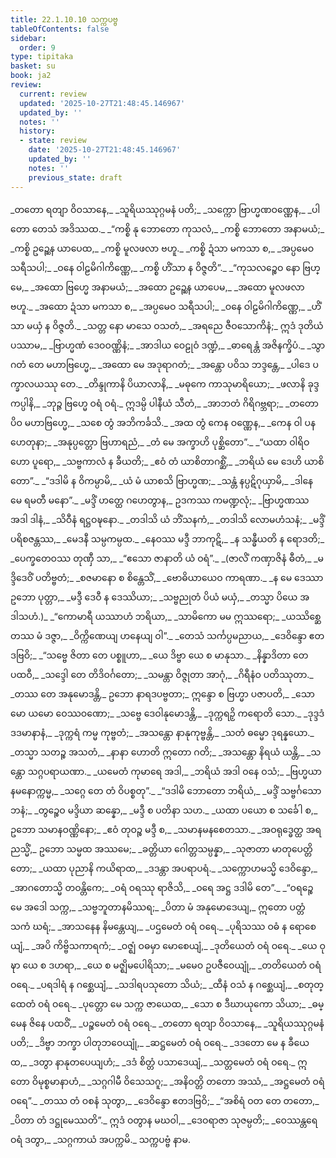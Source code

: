 ```yaml
---
title: 22.1.10.10 သက္ကပဗ္ဗ
tableOfContents: false
sidebar:
  order: 9
type: tipitaka
basket: su
book: ja2
review:
  current: review
  updated: '2025-10-27T21:48:45.146967'
  updated_by: ''
  notes: ''
  history:
  - state: review
    date: '2025-10-27T21:48:45.146967'
    updated_by: ''
    notes: ''
    previous_state: draft
---
```



<ReviewStatus review={frontmatter.review} showDetails={true} />

<HypothesisAnnotation frontmatter={frontmatter} />

<DynamicBreadcrumb />

<Division number="2267" book="ja2" e="ch" v="23" p="363">

<Paragraph number="3622" type="verses" book="ja2">
_တတော ရတျာ ဝိဝသာနေ,_  
_သူရိယဿုဂ္ဂမနံ ပတိ;_  
_သက္ကော ဗြာဟ္မဏဝဏ္ဏေန,_  
_ပါတော တေသံ အဒိဿထ._  

</Paragraph>

</Division>
<Division number="2268" book="ja2" e="ch" v="23" p="363">

<Paragraph number="3623" type="verses" book="ja2">
_“ကစ္စိ နု ဘောတော ကုသလံ,_  
_ကစ္စိ ဘောတော အနာမယံ;_  
_ကစ္စိ ဥဉ္ဆေန ယာပေထ,_  
_ကစ္စိ မူလဖလာ ဗဟူ._  

</Paragraph>

</Division>
<Division number="2269" book="ja2" e="ch" v="23" p="363">

<Paragraph number="3624" type="verses" book="ja2">
_ကစ္စိ ဍံသာ မကသာ စ,_  
_အပ္ပမေဝ သရီသပါ;_  
_ဝနေ ဝါဠမိဂါကိဏ္ဏေ,_  
_ကစ္စိ ဟိံသာ န ဝိဇ္ဇတိ”._  

</Paragraph>

</Division>
<Division number="2270" book="ja2" e="ch" v="23" p="363">

<Paragraph number="3625" type="verses" book="ja2">
_“ကုသလဉ္စေဝ နော ဗြဟ္မေ,_  
_အထော ဗြဟ္မေ အနာမယံ;_  
_အထော ဥဉ္ဆေန ယာပေမ,_  
_အထော မူလဖလာ ဗဟူ._  

</Paragraph>

</Division>
<Division number="2271" book="ja2" e="ch" v="23" p="363">

<Paragraph number="3626" type="verses" book="ja2">
_အထော ဍံသာ မကသာ စ,_  
_အပ္ပမေဝ သရီသပါ;_  
_ဝနေ ဝါဠမိဂါကိဏ္ဏေ,_  
_ဟိံသာ မယှံ န ဝိဇ္ဇတိ._  

</Paragraph>

</Division>
<Division number="2272" book="ja2" e="ch" v="23" p="363">

<Paragraph number="3627" type="verses" book="ja2">
_သတ္တ နော မာသေ ဝသတံ,_  
_အရညေ ဇီဝသောကိနံ;_  
ဣဒံ ဒုတိယံ ပဿာမ,_  
_ဗြာဟ္မဏံ ဒေဝဝဏ္ဏိနံ;_  
_အာဒါယ ဝေဠုဝံ ဒဏ္ဍံ,_  
_ဓာရေန္တံ အဇိနက္ခိပံ._  

</Paragraph>

</Division>
<Division number="2273" book="ja2" e="ch" v="23" p="364">

<Paragraph number="3628" type="verses" book="ja2">
_သွာဂတံ တေ မဟာဗြဟ္မေ,_  
_အထော မေ အဒုရာဂတံ;_  
_အန္တော ပဝိသ ဘဒ္ဒန္တေ,_  
_ပါဒေ ပက္ခာလယဿု တေ._  

</Paragraph>

</Division>
<Division number="2274" book="ja2" e="ch" v="23" p="364">

<Paragraph number="3629" type="verses" book="ja2">
_တိန္ဒုကာနိ ပိယာလာနိ,_  
_မဓုကေ ကာသုမာရိယော;_  
_ဖလာနိ ခုဒ္ဒကပ္ပါနိ,_  
_ဘုဉ္ဇ ဗြဟ္မေ ဝရံ ဝရံ._  

</Paragraph>

</Division>
<Division number="2275" book="ja2" e="ch" v="23" p="364">

<Paragraph number="3630" type="verses" book="ja2">
ဣဒမ္ပိ ပါနီယံ သီတံ,_  
_အာဘတံ ဂိရိဂဗ္ဘရာ;_  
_တတော ပိဝ မဟာဗြဟ္မေ,_  
_သစေ တွံ အဘိကင်္ခသိ._  

</Paragraph>

</Division>
<Division number="2276" book="ja2" e="ch" v="23" p="364">

<Paragraph number="3631" type="verses" book="ja2">
_အထ တွံ ကေန ဝဏ္ဏေန,_  
_ကေန ဝါ ပန ဟေတုနာ;_  
_အနုပ္ပတ္တော ဗြဟာရညံ,_  
_တံ မေ အက္ခာဟိ ပုစ္ဆိတော”._  

</Paragraph>

</Division>
<Division number="2277" book="ja2" e="ch" v="23" p="364">

<Paragraph number="3632" type="verses" book="ja2">
_“ယထာ ဝါရိဝဟော ပူရော,_  
_သဗ္ဗကာလံ န ခီယတိ;_  
_ဧဝံ တံ ယာစိတာဂစ္ဆိံ,_  
_ဘရိယံ မေ ဒေဟိ ယာစိတော”._  

</Paragraph>

</Division>
<Division number="2278" book="ja2" e="ch" v="23" p="364">

<Paragraph number="3633" type="verses" book="ja2">
_“ဒဒါမိ န ဝိကမ္ပာမိ,_  
_ယံ မံ ယာစသိ ဗြာဟ္မဏ;_  
_သန္တံ နပ္ပဋိဂုယှာမိ,_  
_ဒါနေ မေ ရမတီ မနော”._  

</Paragraph>

</Division>
<Division number="2279" book="ja2" e="ch" v="23" p="364">

<Paragraph number="3634" type="verses" book="ja2">
_မဒ္ဒိံ ဟတ္ထေ ဂဟေတွာန,_  
ဥဒကဿ ကမဏ္ဍလုံ;_  
_ဗြာဟ္မဏဿ အဒါ ဒါနံ,_  
_သိဝီနံ ရဋ္ဌဝဍ္ဎနော._  

</Paragraph>

</Division>
<Division number="2280" book="ja2" e="ch" v="23" p="364">

<Paragraph number="3635" type="verses" book="ja2">
_တဒါသိ ယံ ဘိံသနကံ,_  
_တဒါသိ လောမဟံသနံ;_  
_မဒ္ဒိံ ပရိစဇန္တဿ,_  
_မေဒနီ သမ္ပကမ္ပထ._  

</Paragraph>

</Division>
<Division number="2281" book="ja2" e="ch" v="23" p="364">

<Paragraph number="3636" type="verses" book="ja2">
_နေဝဿ မဒ္ဒီ ဘာကုဋိ,_  
_န သန္ဓီယတိ န ရောဒတိ;_  
_ပေက္ခတေဝဿ တုဏှီ သာ,_  
_“ဧသော ဇာနာတိ ယံ ဝရံ”._  

</Paragraph>

<Paragraph number="3637" type="verses" book="ja2">
_(ဇာလိံ ကဏှာဇိနံ ဓီတံ,_  
_မဒ္ဒိဒေဝိံ ပတိဗ္ဗတံ;_  
_စဇမာနော စ စိန္တေသိံ,_  
_ဗောဓိယာယေဝ ကာရဏာ._  

</Paragraph>

<Paragraph number="3638" type="verses" book="ja2">
_န မေ ဒေဿာ ဥဘော ပုတ္တာ,_  
_မဒ္ဒီ ဒေဝီ န ဒေဿိယာ;_  
_သဗ္ဗညုတံ ပိယံ မယှံ,_  
_တသ္မာ ပိယေ အဒါသဟံ.)_  

</Paragraph>

</Division>
<Division number="2282" book="ja2" e="ch" v="23" p="364">

<Paragraph number="3639" type="verses" book="ja2">
_“ကောမာရီ ယဿာဟံ ဘရိယာ,_  
_သာမိကော မမ ဣဿရော;_  
_ယဿိစ္ဆေ တဿ မံ ဒဇ္ဇာ,_  
_ဝိက္ကိဏေယျ ဟနေယျ ဝါ”._  

</Paragraph>

</Division>
<Division number="2283" book="ja2" e="ch" v="23" p="364">

<Paragraph number="3640" type="verses" book="ja2">
_တေသံ သင်္ကပ္ပမညာယ,_  
_ဒေဝိန္ဒော ဧတဒဗြဝိ;_  
_“သဗ္ဗေ ဇိတာ တေ ပစ္စူဟာ,_  
_ယေ ဒိဗ္ဗာ ယေ စ မာနုသာ._  

</Paragraph>

</Division>
<Division number="2284" book="ja2" e="ch" v="23" p="364">

<Paragraph number="3641" type="verses" book="ja2">
_နိန္နာဒိတာ တေ ပထဝီ,_  
_သဒ္ဒေါ တေ တိဒိဝင်္ဂတော;_  
_သမန္တာ ဝိဇ္ဇုတာ အာဂုံ,_  
_ဂိရီနံဝ ပတိဿုတာ._  

</Paragraph>

</Division>
<Division number="2285" book="ja2" e="ch" v="23" p="364">

<Paragraph number="3642" book="ja2">
_တဿ တေ အနုမောဒန္တိ,_  
ဥဘော နာရဒပဗ္ဗတာ;_  
ဣန္ဒော စ ဗြဟ္မာ ပဇာပတိ,_  
_သောမော ယမော ဝေဿဝဏော;_  
_သဗ္ဗေ ဒေဝါနုမောဒန္တိ,_  
_ဒုက္ကရဉှိ ကရောတိ သော._  

</Paragraph>

</Division>
<Division number="2286" book="ja2" e="ch" v="23" p="365">

<Paragraph number="3643" type="verses" book="ja2">
_ဒုဒ္ဒဒံ ဒဒမာနာနံ,_  
_ဒုက္ကရံ ကမ္မ ကုဗ္ဗတံ;_  
_အသန္တော နာနုကုဗ္ဗန္တိ,_  
_သတံ ဓမ္မော ဒုရန္နယော._  

</Paragraph>

</Division>
<Division number="2287" book="ja2" e="ch" v="23" p="365">

<Paragraph number="3644" type="verses" book="ja2">
_တသ္မာ သတဉ္စ အသတံ,_  
_နာနာ ဟောတိ ဣတော ဂတိ;_  
_အသန္တော နိရယံ ယန္တိ,_  
_သန္တော သဂ္ဂပရာယဏာ._  

</Paragraph>

</Division>
<Division number="2288" book="ja2" e="ch" v="23" p="365">

<Paragraph number="3645" type="verses" book="ja2">
_ယမေတံ ကုမာရေ အဒါ,_  
_ဘရိယံ အဒါ ဝနေ ဝသံ;_  
_ဗြဟ္မယာနမနောက္ကမ္မ,_  
_သဂ္ဂေ တေ တံ ဝိပစ္စတု”._  

</Paragraph>

</Division>
<Division number="2289" book="ja2" e="ch" v="23" p="365">

<Paragraph number="3646" type="verses" book="ja2">
_“ဒဒါမိ ဘောတော ဘရိယံ,_  
_မဒ္ဒိံ သဗ္ဗင်္ဂသောဘနံ;_  
_တွဉ္စေဝ မဒ္ဒိယာ ဆန္နော,_  
_မဒ္ဒီ စ ပတိနာ သဟ._  

</Paragraph>

</Division>
<Division number="2290" book="ja2" e="ch" v="23" p="365">

<Paragraph number="3647" type="verses" book="ja2">
_ယထာ ပယော စ သင်္ခေါ စ,_  
ဥဘော သမာနဝဏ္ဏိနော;_  
_ဧဝံ တုဝဉ္စ မဒ္ဒီ စ,_  
_သမာနမနစေတသာ._  

</Paragraph>

</Division>
<Division number="2291" book="ja2" e="ch" v="23" p="365">

<Paragraph number="3648" type="verses" book="ja2">
_အဝရုဒ္ဓေတ္ထ အရညသ္မိံ,_  
ဥဘော သမ္မထ အဿမေ;_  
_ခတ္တိယာ ဂေါတ္တသမ္ပန္နာ,_  
_သုဇာတာ မာတုပေတ္တိတော;_  
_ယထာ ပုညာနိ ကယိရာထ,_  
_ဒဒန္တာ အပရာပရံ._  

</Paragraph>

</Division>
<Division number="2292" book="ja2" e="ch" v="23" p="365">

<Paragraph number="3649" type="verses" book="ja2">
_သက္ကောဟမသ္မိ ဒေဝိန္ဒော,_  
_အာဂတောသ္မိ တဝန္တိကေ;_  
_ဝရံ ဝရဿု ရာဇိသိ,_  
_ဝရေ အဋ္ဌ ဒဒါမိ တေ”._  

</Paragraph>

</Division>
<Division number="2293" book="ja2" e="ch" v="23" p="365">

<Paragraph number="3650" type="verses" book="ja2">
_“ဝရဉ္စေ မေ အဒေါ သက္က,_  
_သဗ္ဗဘူတာနမိဿရ;_  
_ပိတာ မံ အနုမောဒေယျ,_  
ဣတော ပတ္တံ သကံ ဃရံ;_  
_အာသနေန နိမန္တေယျ,_  
_ပဌမေတံ ဝရံ ဝရေ._  

</Paragraph>

</Division>
<Division number="2294" book="ja2" e="ch" v="23" p="365">

<Paragraph number="3651" type="verses" book="ja2">
_ပုရိသဿ ဝဓံ န ရောစေယျံ,_  
_အပိ ကိဗ္ဗိသကာရကံ;_  
_ဝဇ္ဈံ ဝဓမှာ မောစေယျံ,_  
_ဒုတိယေတံ ဝရံ ဝရေ._  

</Paragraph>

</Division>
<Division number="2295" book="ja2" e="ch" v="23" p="365">

<Paragraph number="3652" type="verses" book="ja2">
_ယေ ဝုဍ္ဎာ ယေ စ ဒဟရာ,_  
_ယေ စ မဇ္ဈိမပေါရိသာ;_  
_မမေဝ ဥပဇီဝေယျုံ,_  
_တတိယေတံ ဝရံ ဝရေ._  

</Paragraph>

</Division>
<Division number="2296" book="ja2" e="ch" v="23" p="365">

<Paragraph number="3653" type="verses" book="ja2">
_ပရဒါရံ န ဂစ္ဆေယျံ,_  
_သဒါရပသုတော သိယံ;_  
_ထီနံ ဝသံ န ဂစ္ဆေယျံ,_  
_စတုတ္ထေတံ ဝရံ ဝရေ._  

</Paragraph>

</Division>
<Division number="2297" book="ja2" e="ch" v="23" p="365">

<Paragraph number="3654" type="verses" book="ja2">
_ပုတ္တော မေ သက္က ဇာယေထ,_  
_သော စ ဒီဃာယုကော သိယာ;_  
_ဓမ္မေန ဇိနေ ပထဝိံ,_  
_ပဉ္စမေတံ ဝရံ ဝရေ._  

</Paragraph>

</Division>
<Division number="2298" book="ja2" e="ch" v="23" p="365">

<Paragraph number="3655" type="verses" book="ja2">
_တတော ရတျာ ဝိဝသာနေ,_  
_သူရိယဿုဂ္ဂမနံ ပတိ;_  
_ဒိဗ္ဗာ ဘက္ခာ ပါတုဘဝေယျုံ,_  
_ဆဋ္ဌမေတံ ဝရံ ဝရေ._  

</Paragraph>

</Division>
<Division number="2299" book="ja2" e="ch" v="23" p="366">

<Paragraph number="3656" type="verses" book="ja2">
_ဒဒတော မေ န ခီယေထ,_  
_ဒတွာ နာနုတပေယျဟံ;_  
_ဒဒံ စိတ္တံ ပသာဒေယျံ,_  
_သတ္တမေတံ ဝရံ ဝရေ._  

</Paragraph>

</Division>
<Division number="2300" book="ja2" e="ch" v="23" p="366">

<Paragraph number="3657" type="verses" book="ja2">
ဣတော ဝိမုစ္စမာနာဟံ,_  
_သဂ္ဂဂါမီ ဝိသေသဂူ;_  
_အနိဝတ္တိ တတော အဿံ,_  
_အဋ္ဌမေတံ ဝရံ ဝရေ”._  

</Paragraph>

</Division>
<Division number="2301" book="ja2" e="ch" v="23" p="366">

<Paragraph number="3658" type="verses" book="ja2">
_တဿ တံ ဝစနံ သုတွာ,_  
_ဒေဝိန္ဒော ဧတဒဗြဝိ;_  
_“အစိရံ ဝတ တေ တတော,_  
_ပိတာ တံ ဒဋ္ဌုမေဿတိ”._  

</Paragraph>

</Division>
<Division number="2302" book="ja2" e="ch" v="23" p="366">

<Paragraph number="3659" type="verses" book="ja2">
ဣဒံ ဝတွာန မဃဝါ,_  
_ဒေဝရာဇာ သုဇမ္ပတိ;_  
_ဝေဿန္တရေ ဝရံ ဒတွာ,_  
_သဂ္ဂကာယံ အပက္ကမိ._  


</Paragraph>
</Division>

<Paragraph number="3660" type="center" book="ja2">
သက္ကပဗ္ဗံ နာမ.
</Paragraph>